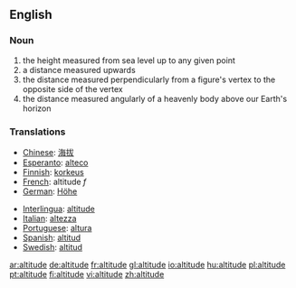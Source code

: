 ==English==

===Noun===
# the height measured from sea level up to any given point
# a distance measured upwards
# the distance measured perpendicularly from a figure's vertex to the opposite side of the vertex
# the distance measured angularly of a heavenly body above our Earth's horizon

===Translations===
{{top}}
*[[Chinese]]: [[海拔]]
*[[Esperanto]]: [[alteco]]
*[[Finnish]]: [[korkeus]]
*[[French]]: altitude ''f'' 
*[[German]]: [[Höhe]]
{{mid}}
*[[Interlingua]]: [[altitude]] 
*[[Italian]]: [[altezza]] {{f}}
*[[Portuguese]]: [[altura]] 
*[[Spanish]]: [[altitud]]
*[[Swedish]]: [[altitud]] {{c}}
{{bottom}}

[[ar:altitude]]
[[de:altitude]]
[[fr:altitude]]
[[gl:altitude]]
[[io:altitude]]
[[hu:altitude]]
[[pl:altitude]]
[[pt:altitude]]
[[fi:altitude]]
[[vi:altitude]]
[[zh:altitude]]